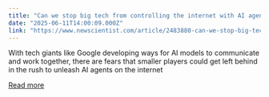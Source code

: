 ```yaml
---
title: "Can we stop big tech from controlling the internet with AI agents?"
date: "2025-06-11T14:00:09.000Z"
link: "https://www.newscientist.com/article/2483880-can-we-stop-big-tech-from-controlling-the-internet-with-ai-agents/?utm_campaign=RSS%7CNSNS&utm_source=NSNS&utm_medium=RSS&utm_content=technology"
---
```


With tech giants like Google developing ways for AI models to communicate and work together, there are fears that smaller players could get left behind in the rush to unleash AI agents on the internet

[Read more](https://www.newscientist.com/article/2483880-can-we-stop-big-tech-from-controlling-the-internet-with-ai-agents/?utm_campaign=RSS%7CNSNS&utm_source=NSNS&utm_medium=RSS&utm_content=technology)
